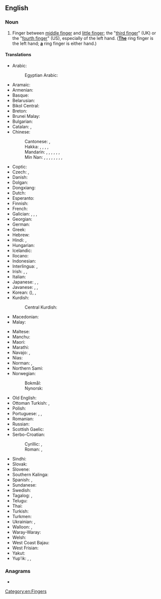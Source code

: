 {{also|ringfinger|Ringfinger|ring-finger}}
==English==
{{picdic
|image=Paume de main.jpeg
|width=310
|labels=
{{picdiclabel|en|color=white|fontsize=18|posx=100|posy=179|link=palm}}
{{picdiclabel|en|color=white|fontsize=12|posx=20|posy=200|link=wrist|align=left}}
{{picdiclabel|en|color=white|fontsize=12|posx=90|posy=70|link=thumb}}
{{picdiclabel|en|color=white|fontsize=12|posx=200|posy=125|link=index finger}}
{{picdiclabel|en|color=white|fontsize=12|posx=225|posy=160|link=middle finger}}
{{picdiclabel|en|color=white|fontsize=18|posx=220|posy=205|link=ring finger}}
{{picdiclabel|en|color=white|fontsize=12|posx=200|posy=245|link=pinky}}
|detail1=Click on labels in the image
}}

===Noun===
{{en-noun}}

# Finger between [[middle finger]] and [[little finger]]; the "[[third finger]]" (UK) or the "[[fourth finger]]" (US), especially of the left hand. (<u>'''The'''</u> ring finger is the left hand; <u>'''a'''</u> ring finger is either hand.)
#: {{syn|en|digit IV|fourth digit|fourth finger|gold-finger|leech-finger|marriage finger|medical finger|medicinable finger|medicinal finger|physic finger|physical finger|physician finger|ring-man|third finger|wedding finger}} 
#: {{seeSynonyms|en|ring finger}}

====Translations====
{{trans-top|finger between the middle finger and little finger}}
* Arabic: {{t|ar|بِنْصِر|m}}
*: Egyptian Arabic: {{t|arz|بنصر|m|tr=bínṣar}}
* Aramaic: {{t|arc|ܒܨܪܐ|tr=beṣrāʾ}}
* Armenian: {{t+|hy|մատնեմատ}}
* Basque: {{t|eu|haznagi}}
* Belarusian: {{t|be|безназо́ўны па́лец|m}}
* Bikol Central: {{t|bcl|singsingan}}
* Breton: {{t+|br|biz-gwalenn|m}}
* Brunei Malay: {{t|kxd|jari manis}}
* Bulgarian: {{t|bg|безиме́нен пръст|m}}
* Catalan: {{t+|ca|dit anular|m}}, {{t+|ca|anular|m}}
* Chinese:
*: Cantonese: {{t|yue|無名指}}, {{t|yue|无名指|tr=mou4 ming4 zi2}}
*: Hakka: {{t|hak|無名指}}, {{t|hak|无名指|tr=mò-miàng-chṳ́, mò-miàng-chí}}, {{t|hak|矮㑁指|tr=ái-tut-chṳ́, ái-tut-chí}}, {{t|hak|蘸藥指}}, {{t|hak|蘸药指|tr=chiám-yo̍k-chṳ́, chiám-yo̍k-chí}}
*: Mandarin: {{t+|cmn|無名指}}, {{t+|cmn|无名指|tr=wúmíngzhǐ}}, {{t|cmn|四指|tr=sìzhǐ}}, {{t+|cmn|環指}}, {{t+|cmn|环指|tr=huánzhǐ}}, {{t|cmn|藥指}}, {{t|cmn|药指|tr=yàozhǐ}}
*: Min Nan: {{t+|nan|尾二指|tr=bóe-jī-cháiⁿ, bóe-lī-cháiⁿ, bé-jī-cháiⁿ, bé-lī-cháiⁿ}}, {{t+|nan|䆀指|tr=bái-cháiⁿ}}, {{t+|nan|愛媠}}, {{t|nan|爱媠|tr=ài-súi}}, {{t+|nan|佬仔|tr=láu--á}}, {{t|nan|佬仔指|tr=láu-á-cháiⁿ}}, {{t|nan|無名指}}, {{t|nan|无名指|tr=bû-bêng-cháiⁿ}}, {{t|nan|老指|tr=ló-cháiⁿ}}
* Coptic: {{t|cop|ⲁⲛⲕⲟⲕⲓ|m}}
* Czech: {{t+|cs|prsteník|m}}, {{t+|cs|prsteníček|m}}
* Danish: {{t+|da|ringfinger}}
* Dolgan: {{t|dlg|аата һуок чөмүйэ|tr=aata huok çömüye}}
* Dongxiang: {{t|sce|oliechin ghurun}}
* Dutch: {{t+|nl|ringvinger|m}}
* Esperanto: {{t+|eo|ringofingro}}
* Finnish: {{t+|fi|nimetön}}
* French: {{t+|fr|annulaire|m}}
* Galician: {{t|gl|padriño|m}}, {{t+|gl|anular|m}}, {{t|gl|compañeiriño|m}}, {{t|gl|sobriño|m}}
* Georgian: {{t|ka|არათითი}}
* German: {{t+|de|Ringfinger|m}}
* Greek: {{t+|el|παράμεσος|m}}
* Hebrew: {{t+|he|קמיצה|f|tr=kmítza}}
* Hindi: {{t+|hi|अंगूठी|f}}, {{t+|hi|अनामिका|f}}
* Hungarian: {{t+|hu|gyűrűsujj}}
* Icelandic: {{t+|is|baugfingur|m}}
* Ilocano: {{t|ilo|sisingsingan}}
* Indonesian: {{t+|id|jari manis}}
* Interlingua: {{t|ia|digito anular}}, {{t|ia|anular}}
* Irish: {{t|ga|méar an fháinne|f}}, {{t|ga|sisile|f}}, {{t|ga|mac an daba|m}} {{q|familiar}}
* Italian: {{t+|it|anulare|m}}
* Japanese: {{t+|ja|薬指|tr=くすりゆび, kusuriyubi}}, {{t+|ja|くすりゆび|tr=kusuriyubi}}, {{t+|ja|無名指|tr=むめいし, mumeishi}}
* Javanese: {{t|jv|driji manis}}, {{t|jv|jenthik manis}}, {{t+|jv|klilingan}}
* Korean: {{t+|ko|약지}} ({{t+|ko|藥指}}), {{t+|ko|약손가락}}, {{t+|ko|무명지}}
* Kurdish:
*: Central Kurdish: {{t|ckb|بِراتووتە}}
* Macedonian: {{t|mk|домал прст|m}}
* Malay: {{t+|ms|jari manis}}
{{trans-mid}}
* Maltese: {{t|mt|saba’ taċ-ċurkett|m}}
* Manchu: {{t|mnc|ᡤᡝᠪᡠ ᠠᡴᡡ ᠰᡳᠮᡥᡠᠨ}}
* Maori: {{t|mi|mānawa}}
* Marathi: {{t|mr|अनामिका}}
* Navajo: {{t|nv|álaʼataʼí|sc=Latn}}, {{t|nv|álaʼ náhástʼéíígíí|sc=Latn}}
* Nias: {{t+|nia|turu mani}}
* Norman: {{t|nrf|Jean des sceas|m}} {{q|Jersey}}, {{t|nrf|Jean des sceaus|m}} {{q|Guernsey}}
* Northern Sami: {{t|se|orbbeš}}
* Norwegian:
*: Bokmål: {{t|nb|ringfinger|m}}
*: Nynorsk: {{t|nn|ringfinger|m}}
* Old English: {{t|ang|hringfinger|m}}
* Ottoman Turkish: {{t|ota|یوزكلو پرمق|tr=yüzüklü parmak}}, {{t|ota|پرمغی یوزكلو|tr=parmaği yüzüklü}}
* Polish: {{t+|pl|palec serdeczny|m-in}}
* Portuguese: {{t+|pt|dedo anular|m}}, {{t+|pt|anular|m}}, {{t|pt|dedo anelar|m}}
* Romanian: {{t+|ro|inelar|m}}
* Russian: {{t+|ru|безымя́нный па́лец|m}}
* Scottish Gaelic: {{t|gd|mac-an-aba|m}}
* Serbo-Croatian:
*: Cyrillic: {{t|sh|прстѐња̄к|m}}, {{t|sh|домали прст|m}}
*: Roman: {{t+|sh|prstènjāk|m}}, {{t|sh|domali prst|m}}
* Sindhi: {{t|sd|ٻاچَ|f}}
* Slovak: {{t|sk|prstenník|m}}
* Slovene: {{t+|sl|prstanec|m}}
* Southern Kalinga: {{t|ksc|paochong}}
* Spanish: {{t|es|dedo anular|m}}, {{t+|es|anular|m}}
* Sundanese: {{t+|su|jariji}}
* Swedish: {{t+|sv|ringfinger|n}}
* Tagalog: {{t|tl|palasingsingan}}, {{t|tl|paninsingan}}
* Telugu: {{t+|te|ఉంగరపు వేలు}}
* Thai: {{t+|th|นิ้วนาง}}
* Turkish: {{t+|tr|yüzük parmağı}}
* Turkmen: {{t|tk|ogulhajat}}
* Ukrainian: {{t+|uk|безіме́нний па́лець|m}}, {{t|uk|підмізи́нний па́лець|m}}
* Walloon: {{t+|wa|doet a l' anea|m}}, {{t+|wa|damanet|m}} {{qualifier|in children sayings}}
* Waray-Waray: {{t|war|singsingan}}
* Welsh: {{t|cy|bys y fodrwy|m}}
* West Coast Bajau: {{t|bdr|jari mamis}}
* West Frisian: {{t|fy|ringfinger}}
* Yakut: {{t|sah|аата суох тарбах}}
* Yup'ik: {{t|esu|atrilnguq}}, {{t|esu|aliqiliqiaq}}, {{t|esu|ekiliq}}
{{trans-bottom}}

===Anagrams===
* {{anagrams|en|a=efggiinnrr|finger ring|refringing}}

[[Category:en:Fingers]]